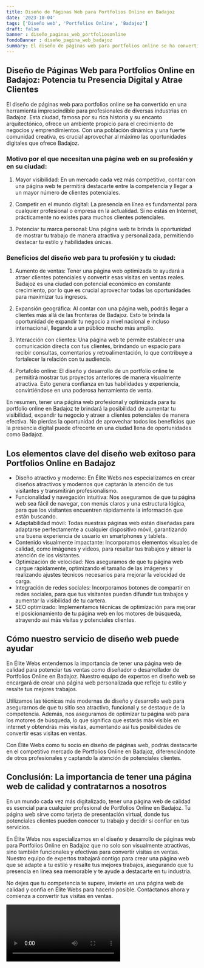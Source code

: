 ```yaml
---
title: Diseño de Páginas Web para Portfolios Online en Badajoz
date: '2023-10-04'
tags: ['Diseño web', 'Portfolios Online', 'Badajoz']
draft: false
banner : diseño_paginas_web_portfoliosonline
fondoBanner : diseño_pagina_web_badajoz
summary: El diseño de páginas web para portfolios online se ha convertido en una herramienta imprescindible para profesionales de diversas industrias en Badajoz. Esta ciudad, famosa por su rica historia y su encanto arquitectónico, ofrece un ambiente propicio para el crecimiento de negocios y emprendimientos. Con una población dinámica y una fuerte comunidad creativa, es crucial aprovechar al máximo las oportunidades digitales que ofrece Badajoz. 
---
```


## Diseño de Páginas Web para Portfolios Online en Badajoz: Potencia tu Presencia Digital y Atrae Clientes

El diseño de páginas web para portfolios online se ha convertido en una herramienta imprescindible para profesionales de diversas industrias en Badajoz. Esta ciudad, famosa por su rica historia y su encanto arquitectónico, ofrece un ambiente propicio para el crecimiento de negocios y emprendimientos. Con una población dinámica y una fuerte comunidad creativa, es crucial aprovechar al máximo las oportunidades digitales que ofrece Badajoz. 

### Motivo por el que necesitan una página web en su profesión y en su ciudad:

1. Mayor visibilidad: En un mercado cada vez más competitivo, contar con una página web te permitirá destacarte entre la competencia y llegar a un mayor número de clientes potenciales.

2. Competir en el mundo digital: La presencia en línea es fundamental para cualquier profesional o empresa en la actualidad. Si no estás en Internet, prácticamente no existes para muchos clientes potenciales.

3. Potenciar tu marca personal: Una página web te brinda la oportunidad de mostrar tu trabajo de manera atractiva y personalizada, permitiendo destacar tu estilo y habilidades únicas.

### Beneficios del diseño web para tu profesión y tu ciudad:

1. Aumento de ventas: Tener una página web optimizada te ayudará a atraer clientes potenciales y convertir esas visitas en ventas reales. Badajoz es una ciudad con potencial económico en constante crecimiento, por lo que es crucial aprovechar todas las oportunidades para maximizar tus ingresos.

2. Expansión geográfica: Al contar con una página web, podrás llegar a clientes más allá de las fronteras de Badajoz. Esto te brinda la oportunidad de expandir tu negocio a nivel nacional e incluso internacional, llegando a un público mucho más amplio.

3. Interacción con clientes: Una página web te permite establecer una comunicación directa con tus clientes, brindando un espacio para recibir consultas, comentarios y retroalimentación, lo que contribuye a fortalecer la relación con tu audiencia.

4. Portafolio online: El diseño y desarrollo de un portfolio online te permitirá mostrar tus proyectos anteriores de manera visualmente atractiva. Esto genera confianza en tus habilidades y experiencia, convirtiéndose en una poderosa herramienta de venta.

En resumen, tener una página web profesional y optimizada para tu portfolio online en Badajoz te brindará la posibilidad de aumentar tu visibilidad, expandir tu negocio y atraer a clientes potenciales de manera efectiva. No pierdas la oportunidad de aprovechar todos los beneficios que la presencia digital puede ofrecerte en una ciudad llena de oportunidades como Badajoz.

<GifSeo />

<Cta />

## Los elementos clave del diseño web exitoso para Portfolios Online en Badajoz
- Diseño atractivo y moderno: En Élite Webs nos especializamos en crear diseños atractivos y modernos que captarán la atención de tus visitantes y transmitirán profesionalismo.
- Funcionalidad y navegación intuitiva: Nos aseguramos de que tu página web sea fácil de navegar, con menús claros y una estructura lógica, para que los visitantes encuentren rápidamente la información que están buscando.
- Adaptabilidad móvil: Todas nuestras páginas web están diseñadas para adaptarse perfectamente a cualquier dispositivo móvil, garantizando una buena experiencia de usuario en smartphones y tablets.
- Contenido visualmente impactante: Incorporamos elementos visuales de calidad, como imágenes y videos, para resaltar tus trabajos y atraer la atención de los visitantes.
- Optimización de velocidad: Nos aseguramos de que tu página web cargue rápidamente, optimizando el tamaño de las imágenes y realizando ajustes técnicos necesarios para mejorar la velocidad de carga.
- Integración de redes sociales: Incorporamos botones de compartir en redes sociales, para que tus visitantes puedan difundir tus trabajos y aumentar la visibilidad de tu cartera.
- SEO optimizado: Implementamos técnicas de optimización para mejorar el posicionamiento de tu página web en los motores de búsqueda, atrayendo así más visitas y potenciales clientes.

## Cómo nuestro servicio de diseño web puede ayudar
En Élite Webs entendemos la importancia de tener una página web de calidad para potenciar tus ventas como diseñador o desarrollador de Portfolios Online en Badajoz. Nuestro equipo de expertos en diseño web se encargará de crear una página web personalizada que refleje tu estilo y resalte tus mejores trabajos.

Utilizamos las técnicas más modernas de diseño y desarrollo web para asegurarnos de que tu sitio sea atractivo, funcional y se destaque de la competencia. Además, nos aseguramos de optimizar tu página web para los motores de búsqueda, lo que significa que estarás más visible en internet y obtendrás más visitas, aumentando así tus posibilidades de convertir esas visitas en ventas.

Con Élite Webs como tu socio en diseño de páginas web, podrás destacarte en el competitivo mercado de Portfolios Online en Badajoz, diferenciándote de otros profesionales y captando la atención de potenciales clientes.

## Conclusión: La importancia de tener una página web de calidad y contratarnos a nosotros
En un mundo cada vez más digitalizado, tener una página web de calidad es esencial para cualquier profesional de Portfolios Online en Badajoz. Tu página web sirve como tarjeta de presentación virtual, donde tus potenciales clientes pueden conocer tu trabajo y decidir si confiar en tus servicios.

En Élite Webs nos especializamos en el diseño y desarrollo de páginas web para Portfolios Online en Badajoz que no solo son visualmente atractivas, sino también funcionales y efectivas para convertir visitas en ventas. Nuestro equipo de expertos trabajará contigo para crear una página web que se adapte a tu estilo y resalte tus mejores trabajos, asegurando que tu presencia en línea sea memorable y te ayude a destacarte en tu industria.

No dejes que tu competencia te supere, invierte en una página web de calidad y confía en Élite Webs para hacerlo posible. Contáctanos ahora y comienza a convertir tus visitas en ventas.

<Video />

<CtaBot job='Portfolios Online' city='Badajoz'/>

<Gmaps query='Badajoz+españa+maps' />
